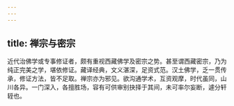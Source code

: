 ```yaml
---
---
---
```

title: 禅宗与密宗
---




近代治佛学或专事修证者，颇有重视西藏佛学及密宗之势。甚至谓西藏密宗，乃为纯正完美之学，堪依修证。藏译经典，文义湛深，足资式范。汉土佛学，乏一贯传承，修证方法，皆不足取。禅宗亦为邪见。欲沟通学术，互资观摩，时代虽同，山川各异。一门深入，各擅胜场，容有可供审别抉择于其间，未可率尔妄断，遽分轩轾也。